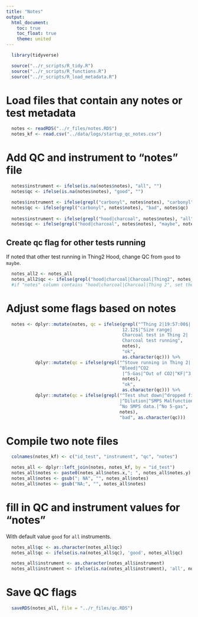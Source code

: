 ```yaml
---
title: "Notes"
output:
  html_document:
    toc: true
    toc_float: true
    theme: united
---
```


```r
  library(tidyverse)
```

```r
  source("../r_scripts/R_tidy.R")
  source("../r_scripts/R_functions.R")
  source("../r_scripts/R_load_metadata.R")
```

# Load files that contain any notes or test metadata

```r
  notes <- readRDS("../r_files/notes.RDS")
  notes_kf <- read.csv("../data/logs/startup_qc_notes.csv")
```

# Add QC and instrument to "notes" file
```r
  notes$instrument <- ifelse(is.na(notes$notes), "all", "")
  notes$qc <- ifelse(is.na(notes$notes), "good", "")

  notes$instrument <- ifelse(grepl("carbonyl", notes$notes), "carbonyl", notes$instrument)
  notes$qc <- ifelse(grepl("carbonyl", notes$notes), "bad", notes$qc)
  
  notes$instrument <- ifelse(grepl("hood|charcoal", notes$notes), "all", notes$instrument)
  notes$qc <- ifelse(grepl("hood|charcoal", notes$notes), "maybe", notes$qc)
```

## Create qc flag for other tests running

If noted that other test running in Thing2 Hood, change QC from `good` to `maybe`.

```r
  notes_all2 <- notes_all
  notes_all2$qc <- ifelse(grepl("hood|charcoal|Charcoal|Thing2", notes_all2$notes), paste(notes_all2$qc,"maybe"), notes_all2$qc)
  #if "notes" column contains "hood|charcoal|Charcoal|Thing 2", set the QC ="maybe" for instruments = "all"

```


# Adjust some flags based on notes

```r
  notes <- dplyr::mutate(notes, qc = ifelse(grepl("^Thing 2|19:57:00$|
                                            12.12$|^Size range|
                                            Charcoal test in Thing 2|
                                            Charcoal test running",
                                            notes),
                                            "ok",
                                            as.character(qc))) %>%
           dplyr::mutate(qc = ifelse(grepl("^Stove running in Thing 2|
                                           ^Bleed|^CO2
                                            |^5-Gas|^Out of CO2|^KF|^3|^New",
                                            notes),
                                            "ok",
                                            as.character(qc))) %>%
           dplyr::mutate(qc = ifelse(grepl("^Test shut down|^dropped filter
                                           |^Dilution|^SMPS Malfunction|
                                           ^No SMPS data.|^No 5-gas",
                                           notes),
                                           "bad", as.character(qc)))
```


# Compile two note files

```r
  colnames(notes_kf) <- c("id_test", "instrument", "qc", "notes")

  notes_all <- dplyr::left_join(notes, notes_kf, by = "id_test")
  notes_all$notes <- paste0(notes_all$notes.x,"; ", notes_all$notes.y)
  notes_all$notes <- gsub("; NA", "", notes_all$notes)
  notes_all$notes <- gsub("NA;", "", notes_all$notes)
```

# fill in QC and instrument values for "notes"

With default value `good` for `all` instruments.

```r
  notes_all$qc <- as.character(notes_all$qc)
  notes_all$qc <- ifelse(is.na(notes_all$qc), 'good', notes_all$qc)

  notes_all$instrument <- as.character(notes_all$instrument)
  notes_all$instrument <- ifelse(is.na(notes_all$instrument), 'all', notes_all$instrument)
```

# Save QC flags

```r
  saveRDS(notes_all, file = "../r_files/qc.RDS")
```
